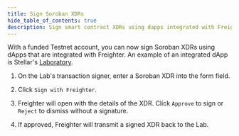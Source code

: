 ```yaml
---
title: Sign Soroban XDRs
hide_table_of_contents: true
description: Sign smart contract XDRs using dapps integrated with Freighter.
---
```


With a funded Testnet account, you can now sign Soroban XDRs using dApps that are integrated with Freighter. An example of an integrated dApp is Stellar's [Laboratory](https://laboratory.stellar.org/#txsigner).

1. On the Lab's transaction signer, enter a Soroban XDR into the form field.

2. Click `Sign with Freighter`.

3. Freighter will open with the details of the XDR. Click `Approve` to sign or `Reject` to dismiss without a signature.

4. If approved, Freighter will transmit a signed XDR back to the Lab.
